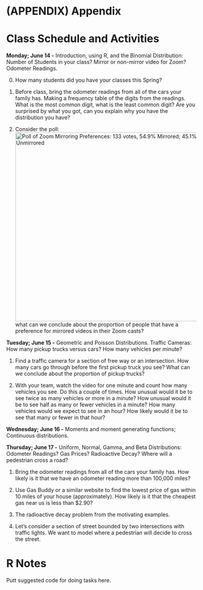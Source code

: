 # (APPENDIX) Appendix {-}

# Class Schedule and Activities

**Monday; June 14 -** Introduction, using R, and the Binomial Distribution: Number of Students in your class? Mirror or non-mirror video for Zoom? Odometer Readings.

0. How many students did you have your classes this Spring?

1. Before class, bring the odometer readings from all of the cars your family has. Making a frequency table of the digits from the readings. What is the most common digit, what is the least common digit?  Are you surprised by what you got, can you explain why you have the distribution you have?

2. Consider the poll: <br/>
<img src="class_ideas/zoom_video.png" alt="Poll of Zoom Mirroring Preferences:  133 votes, 54.9% Mirrored; 45.1% Unmirrored" width="500"/> <br/>
what can we conclude about the proportion of people that have a preference for mirrored videos in their Zoom casts?

**Tuesday; June 15 -** Geometric and Poisson Distributions. Traffic Cameras:  How many pickup trucks versus cars? How many vehicles per minute?

1. Find a traffic camera for a section of free way or an intersection. How many cars go through before the first pickup truck you see? What can we conclude about the proportion of pickup trucks?

2. With your team, watch the video for one minute and count how many vehicles you see. Do this a couple of times. How unusual would it be to see twice as many vehicles or more in a minute?  How unusual would it be to see half as many or fewer vehicles in a minute?  How many vehicles would we expect to see in an hour?  How likely would it be to see that many or fewer in that hour?

**Wednesday; June 16 -** Moments and moment generating functions; Continuous distributions.

**Thursday; June 17 -** Uniform, Normal, Gamma, and Beta Distributions: Odometer Readings? Gas Prices? Radioactive Decay? Where will a pedestrian cross a road?

1. Bring the odometer readings from all of the cars your family has. How likely is it that we have an odometer reading more than 100,000 miles?

2. Use Gas Buddy or a similar website to find the lowest price of gas within 10 miles of your house (approximately). How likely is it that the cheapest gas near us is less than $2.90?

3. The radioactive decay problem from the motivating examples.

4. Let's consider a section of street bounded by two intersections with traffic lights. We want to model where a pedestrian will decide to cross the street. 




# R Notes 

Putt suggested code for doing tasks here.



